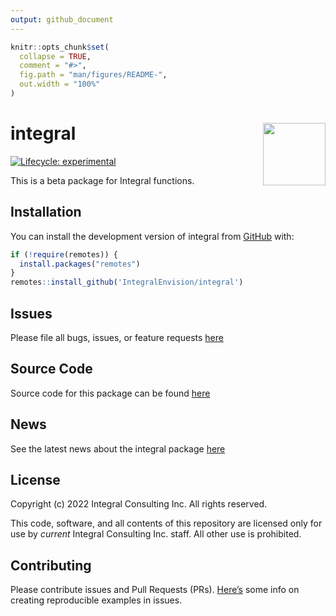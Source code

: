 ```yaml
---
output: github_document
---
```


<!-- README.md is generated from README.Rmd. Please edit that file -->

```r
knitr::opts_chunk$set(
  collapse = TRUE,
  comment = "#>",
  fig.path = "man/figures/README-",
  out.width = "100%"
)
```

# integral <a href='https://github.com/IntegralEnvision/integral'><img src='man/figures/logos/gear_data.png' align="right" height="100" /></a>

<!-- badges: start -->

[![Lifecycle: experimental](https://img.shields.io/badge/lifecycle-experimental-orange.svg)](https://lifecycle.r-lib.org/articles/stages.html#experimental)

<!-- badges: end -->

This is a beta package for Integral functions.

## Installation

You can install the development version of integral from [GitHub](https://github.com/) with:

``` r
if (!require(remotes)) {
  install.packages("remotes")
}
remotes::install_github('IntegralEnvision/integral')
```

## Issues

Please file all bugs, issues, or feature requests [here](https://github.com/IntegralEnvision/integral/issues)

## Source Code

Source code for this package can be found [here](https://github.com/IntegralEnvision/integral)

## News

See the latest news about the integral package [here](./NEWS.md)

## License

Copyright (c) 2022 Integral Consulting Inc. All rights reserved.

This code, software, and all contents of this repository are licensed only for use by _current_ Integral Consulting Inc. staff. All other use is prohibited.


## Contributing

Please contribute issues and Pull Requests (PRs). [Here's](https://community.rstudio.com/t/faq-whats-a-reproducible-example-reprex-and-how-do-i-create-one/5219) some info on creating reproducible examples in issues. 
